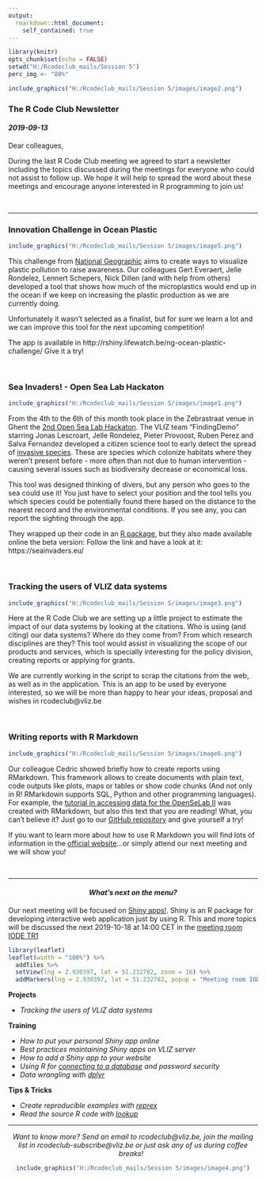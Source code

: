 ---
output:
  rmarkdown::html_document:
    self_contained: true
---

```{r setup, include=FALSE}
library(knitr)
opts_chunk$set(echo = FALSE)
setwd("H:/Rcodeclub_mails/Session 5")
perc_img <- "80%"
```


```{r, out.width = "100%", fig.align = "center"}
include_graphics("H:/Rcodeclub_mails/Session 5/images/image2.png")
```

### **The R Code Club Newsletter**

#### *2019-09-13*

Dear colleagues,

During the last R Code Club meeting we agreed to start a newsletter including the topics discussed during the meetings for everyone who could not assist to follow up. We hope it will help to spread the word about these meetings and encourage anyone interested in R programming to join us!

&nbsp;

***

### **Innovation Challenge in Ocean Plastic**

```{r, out.width = perc_img, fig.align = "center", eval=FALSE}
include_graphics("H:/Rcodeclub_mails/Session 5/images/image5.png")
```

This challenge from [National Geographic](https://www.nationalgeographic.org/funding-opportunities/innovation-challenges/plastic/dataviz/) aims to create ways to visualize plastic pollution to raise awareness. Our  colleagues Gert Everaert, Jelle Rondelez, Lennert Schepers, Nick Dillen (and with help from others) developed a tool that shows how much of the microplastics would end up in the ocean if we keep on increasing the plastic production as we are currently doing.

Unfortunately it wasn’t selected as a finalist, but for sure we learn a lot and we can improve this tool for the next upcoming competition!

The app is available in http://rshiny.lifewatch.be/ng-ocean-plastic-challenge/ Give it a try!

&nbsp;

### **Sea Invaders! - Open Sea Lab Hackaton**

```{r, out.width= "30%", out.extra = 'style = "float:right; padding:10px"'}
include_graphics("H:/Rcodeclub_mails/Session 5/images/image1.png")
```

From the 4th to the 6th of this month took place in the Zebrastraat venue in Ghent the [2nd Open Sea Lab Hackaton](http://www.opensealab.eu/). The VLIZ team “FindingDemo” starring Jonas Lescroart, Jelle Rondelez, Pieter Provoost, Ruben Perez and Salva Fernandez developed a citizen science tool to early detect the spread of [invasive species](https://en.wikipedia.org/wiki/Invasive_species). These are species which colonize habitats where they weren’t present before - more often than not due to human intervention - causing several issues such as biodiversity decrease or economical loss. 

This tool was designed thinking of divers, but any person who goes to the sea could use it! You just have to select your position and the tool tells you which species could be potentially found there based on the distance to the nearest record and the environmental conditions. If you see any, you can report the sighting through the app.

They wrapped up their code in an [R package](https://github.com/EMODnet/OSL2-FindingDemo), but they also made available online the beta version: Follow the link and have a look at it: https://seainvaders.eu/

&nbsp;


### **Tracking the users of VLIZ data systems**

```{r, out.width = perc_img, fig.align = "center", eval=FALSE}
include_graphics("H:/Rcodeclub_mails/Session 5/images/image3.png")
```

Here at the R Code Club we are setting up a little project to estimate the impact of our data systems by looking at the citations. Who is using (and citing) our data systems? Where do they come from? From which research disciplines are they? This tool would assist in visualizing the scope of our products and services, which is specially interesting for the policy division, creating reports or applying for grants.

We are currently working in the script to scrap the citations from the web, as well as in the application. This is an app to be used by everyone interested, so we will be more than happy to hear your ideas, proposal and wishes in rcodeclub@vliz.be

&nbsp;

### **Writing reports with R Markdown**

```{r, out.width = perc_img, fig.align = "center"}
include_graphics("H:/Rcodeclub_mails/Session 5/images/image6.png")
```

Our colleague Cedric showed briefly how to create reports using RMarkdown. This framework allows to create documents with plain text, code outputs like plots, maps or tables or show code chunks (And not only in R! RMarkdown supports SQL, Python and other programming languages). For example, the [tutorial in accessing data for the OpenSeLab II](http://www.opensealab.eu/data2019) was created with RMarkdown, but also this text that you are reading! What, you can't believe it? Just go to our [GitHub repository](https://github.com/vlizBE/R-Code-Club) and give yourself a try!

If you want to learn more about how to use R Markdown you will find lots of information in the [official website](https://rmarkdown.rstudio.com/lesson-1.html)…or simply attend our next meeting and we will show you!

&nbsp;

***
<center>
#### *What's next on the menu?*
</center>

Our next meeting will be focused on [Shiny apps!](https://shiny.rstudio.com). Shiny is an R package for developing interactive web application just by using R. This and more topics will be discussed the next 2019-10-18 at 14:00 CET in the [meeting room IODE TR1](https://goo.gl/maps/84nY6un5qGDyv3Mr9)

```{r map, out.width = '100%', out.height= 250}
library(leaflet)
leaflet(width = "100%") %>%
  addTiles %>%
  setView(lng = 2.930397, lat = 51.232782, zoom = 16) %>%
  addMarkers(lng = 2.930397, lat = 51.232782, popup = "Meeting room IODE TR1")
```

**Projects**
  
  * *Tracking the users of VLIZ data systems*
  
**Training**
  
  * *How to put your personal Shiny app online*
  * *Best practices maintaining Shiny apps on VLIZ server*
  * *How to add a Shiny app to your website*
  * *Using R for [connecting to a database](https://db.rstudio.com/) and password security*
  * *Data wrangling with [dplyr](https://dplyr.tidyverse.org/)*
  
**Tips & Tricks**

  * *Create reproducible examples with [reprex](https://reprex.tidyverse.org)*
  * *Read the source R code with [lookup](https://www.rdocumentation.org/packages/qdapTools/versions/1.3.3/topics/lookup)*


***

<center>
*Want to know more? Send an email to rcodeclub@vliz.be, join the mailing list in rcodeclub-subscribe@vliz.be or just ask any of us during coffee breaks!*
&nbsp;

```{r, out.width = perc_img, fig.align = "center",fig.cap = "Hands up everyone who wants to join the R Code Club!"}
include_graphics("H:/Rcodeclub_mails/Session 5/images/image4.png")
```
</center>
&nbsp;
&nbsp;
